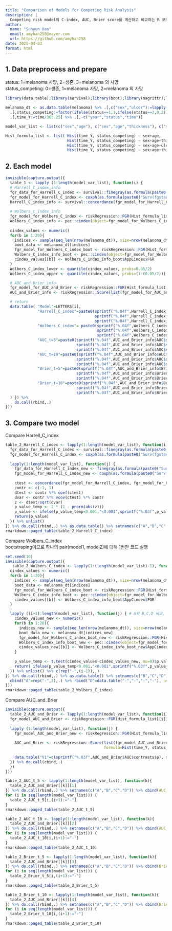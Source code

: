 ```yaml
---
title: "Comparison of Models for Competing Risk Analysis"
description: | 
  Competing risk model의 C-index, AUC, Brier score를 계산하고 비교하는 R 코드 소개
author:
  name: "Suhyun Han"
  email: amyhan258@naver.com
  url: https://github.com/amyhan258
date: 2025-04-03
format: html
---
```


## 1. Data preprocess and prepare

status: 1=melanoma 사망, 2=생존, 3=melanoma 외 사망\
status_competing: 0=생존, 1=melanoma 사망, 2=melanoma 외 사망

```r
library(data.table);library(survival);library(boot);library(magrittr);library(riskRegression);library(prodlim);library(pec);library(rmarkdown)

melanoma_dt <- as.data.table(melanoma) %>% .[,c("sex","ulcer"):=lapply(.SD,as.factor),.SDcols=c("sex","ulcer")] %>% 
  .[,status_competing:=factor(ifelse(status==1,1,ifelse(status==2,0,2)), levels=0:2)] %>% 
  .[,time_Y:=time/365.25] %>% .[,-c("year","status","time")]

model_var_list <- list(c("sex","age"), c("sex","age","thickness"), c("sex","age","ulcer"), c("sex","age","thickness","ulcer"))

Hist_formula_list <- list( Hist(time_Y, status_competing) ~ sex+age,
                           Hist(time_Y, status_competing) ~ sex+age+thickness,
                           Hist(time_Y, status_competing) ~ sex+age+ulcer,
                           Hist(time_Y, status_competing) ~ sex+age+thickness+ulcer ) 
```

## 2. Each model

```r
invisible(capture.output({
  table_1 <- lapply (1:length(model_var_list), function(i) { 
  # Harrell_C_index_info
  fgr_data_for_Harrell_C_index <- survival::finegray(as.formula(paste0("Surv(time_Y, status_competing) ~ ",paste(model_var_list[[i]],collapse="+"))), data=melanoma_dt, etype=1)
  fgr_model_for_Harrell_C_index <- coxph(as.formula(paste0("Surv(fgstart, fgstop, fgstatus) ~ ",paste(model_var_list[[i]],collapse="+"))), data=fgr_data_for_Harrell_C_index)
  Harrell_C_index_info <- survival::concordance(fgr_model_for_Harrell_C_index)
  
  # Wolbers_C_index_info
  fgr_model_for_Wolbers_C_index <- riskRegression::FGR(Hist_formula_list[[i]], data=melanoma_dt, cause=1)
  Wolbers_C_index_info <- pec::cindex(object=fgr_model_for_Wolbers_C_index, formula=Hist_formula_list[[i]], data=melanoma_dt, cause=1, confInt=T, verbose=F)
  
  cindex_values <- numeric()
  for(b in 1:20){
    indices <- sample(seq_len(nrow(melanoma_dt)), size=nrow(melanoma_dt), replace=T)
    boot_data <- melanoma_dt[indices]
    fgr_model_for_Wolbers_C_index_boot <- riskRegression::FGR(Hist_formula_list[[i]], data=boot_data, cause=1)
    Wolbers_C_index_info_boot <- pec::cindex(object=fgr_model_for_Wolbers_C_index_boot, formula=Hist_formula_list[[i]], data=boot_data, cause=1, verbose=F)
    cindex_values[[b]] <- Wolbers_C_index_info_boot$AppCindex$FGR
  }
  Wolbers_C_index_lower <- quantile(cindex_values, probs=0.05/2)
  Wolbers_C_index_upper <- quantile(cindex_values, probs=(1-(0.05/2)))

  # AUC_and_Brier_info
  fgr_model_for_AUC_and_Brier <- riskRegression::FGR(Hist_formula_list[[i]], data=melanoma_dt, cause=1)
  AUC_and_Brier_info <- riskRegression::Score(list(fgr_model_for_AUC_and_Brier), formula=Hist_formula_list[[i]] , data=melanoma_dt, times=c(5,10), null.model=F)

  # return
  data.table( "Model"=LETTERS[i],
              "Harrell_C_index"=paste0(sprintf("%.04f",Harrell_C_index_info$concordance),"(",
                                       sprintf("%.04f",Harrell_C_index_info$concordance-qnorm(0.975)*sqrt(Harrell_C_index_info$var)),"-",
                                       sprintf("%.04f",Harrell_C_index_info$concordance+qnorm(0.975)*sqrt(Harrell_C_index_info$var)),")"),
              "Wolbers_C_index"= paste0(sprintf("%.04f",Wolbers_C_index_info$AppCindex$FGR),"(",
                                        sprintf("%.04f",Wolbers_C_index_lower),"-",
                                        sprintf("%.04f",Wolbers_C_index_upper),")"),
              "AUC_t=5"=paste0(sprintf("%.04f",AUC_and_Brier_info$AUC$score[1]$AUC)," (",
                               sprintf("%.04f",AUC_and_Brier_info$AUC$score[1]$lower),"-",
                               sprintf("%.04f",AUC_and_Brier_info$AUC$score[1]$upper),")"),
              "AUC_t=10"=paste0(sprintf("%.04f",AUC_and_Brier_info$AUC$score[2]$AUC)," (",
                               sprintf("%.04f",AUC_and_Brier_info$AUC$score[2]$lower),"-",
                               sprintf("%.04f",AUC_and_Brier_info$AUC$score[2]$upper),")"),
              "Brier_t=5"=paste0(sprintf("%.04f",AUC_and_Brier_info$Brier$score[1]$Brier)," (",
                               sprintf("%.04f",AUC_and_Brier_info$Brier$score[1]$lower),"-",
                               sprintf("%.04f",AUC_and_Brier_info$Brier$score[1]$upper),")"),
              "Brier_t=10"=paste0(sprintf("%.04f",AUC_and_Brier_info$Brier$score[2]$Brier)," (",
                               sprintf("%.04f",AUC_and_Brier_info$Brier$score[2]$lower),"-",
                               sprintf("%.04f",AUC_and_Brier_info$Brier$score[2]$upper),")")
  ) }) %>% 
    do.call(rbind,.)
}))
```

## 3. Compare two model

Compare Harrell_C_index

```r
table_2_Harrell_C_index <- lapply(1:length(model_var_list), function(i) {
  fgr_data_for_Harrell_C_index <- survival::finegray(as.formula(paste0("Surv(time_Y, status_competing) ~ ",paste(model_var_list[[i]],collapse="+"))), data=melanoma_dt, etype=1)
  fgr_model_for_Harrell_C_index <- coxph(as.formula(paste0("Surv(fgstart, fgstop, fgstatus) ~ ",paste(model_var_list[[i]],collapse="+"))), data=fgr_data_for_Harrell_C_index)
 
  lapply(1:length(model_var_list), function(j) {
    fgr_data_for_Harrell_C_index_new <- finegray(as.formula(paste0("Surv(time_Y, status_competing) ~ ",paste(model_var_list[[j]],collapse="+"))), data=melanoma_dt, etype=1)
    fgr_model_for_Harrell_C_index_new <- coxph(as.formula(paste0("Surv(fgstart, fgstop, fgstatus) ~ ",paste(model_var_list[[j]],collapse="+"))), data=fgr_data_for_Harrell_C_index_new)
  
    ctest <- concordance(fgr_model_for_Harrell_C_index, fgr_model_for_Harrell_C_index_new)
    contr <- c(-1, 1)
    dtest <- contr %*% coef(ctest)
    dvar <- contr %*% vcov(ctest) %*% contr
    z <- dtest/sqrt(dvar)
    p_value_temp <- 2 * (1 - pnorm(abs(z))) 
    p_value <- ifelse(p_value_temp<0.001,"<0.001",sprintf("%.03f",p_value_temp))
    return(p_value)
  }) %>% unlist()
}) %>% do.call(rbind,.) %>% as.data.table() %>% setnames(c("A","B","C","D")) %>% cbind(Harrell_C_index=c("A","B","C","D"),.) %>% replace(is.na(.),"-")
rmarkdown::paged_table(table_2_Harrell_C_index)
```

Compare Wolbers_C_index\
bootstraping이므로 하나의 pair(model1, model2)에 대해 1번만 코드 실행

```r
set.seed(10)
invisible(capture.output({
   table_2_Wolbers_C_index <- lapply(1:(length(model_var_list)-1), function(i) {
  cindex_values <- numeric()
  for(b in 1:20){
    indices <- sample(seq_len(nrow(melanoma_dt)), size=nrow(melanoma_dt), replace=T)
    boot_data <- melanoma_dt[indices]
    fgr_model_for_Wolbers_C_index_boot <- riskRegression::FGR(Hist_formula_list[[i]], data=boot_data, cause=1)
    Wolbers_C_index_info_boot <- pec::cindex(object=fgr_model_for_Wolbers_C_index_boot, formula=Hist_formula_list[[i]], data=boot_data, cause=1, verbose=F)
    cindex_values[[b]] <- Wolbers_C_index_info_boot$AppCindex$FGR
  }

  lapply ((i+1):length(model_var_list), function(j) { # A와 B,C,D 비교, B와 C,D 비교, C와 D 비교 
    cindex_values_new <- numeric()
    for(b in 1:20){
      indices_new <- sample(seq_len(nrow(melanoma_dt)), size=nrow(melanoma_dt), replace=T)
      boot_data_new <- melanoma_dt[indices_new]
      fgr_model_for_Wolbers_C_index_boot_new <- riskRegression::FGR(Hist_formula_list[[j]], data=boot_data_new, cause=1)
      Wolbers_C_index_info_boot_new <- pec::cindex(object=fgr_model_for_Wolbers_C_index_boot_new, formula=Hist_formula_list[[j]], data=boot_data_new, cause=1, verbose=F)
      cindex_values_new[[b]] <- Wolbers_C_index_info_boot_new$AppCindex$FGR
    }
      
    p_value_temp <- t.test(cindex_values-cindex_values_new, mu=0)$p.value
    return( ifelse(p_value_temp<0.001,"<0.001",sprintf("%.03f",p_value_temp)) )
  }) %>% unlist() %>% c(rep("-",(i-1)),.)
}) %>% do.call(rbind,.) %>% as.data.table() %>% setnames(c("B","C","D")) %>% 
  cbind("A"=rep("-",3),.) %>% rbind("D"=data.table("-","-","-","-"), use.names=F) %>% cbind(Wolbers_C_index=c("A","B","C","D"),.) %>% replace(is.na(.),"-")
}))
rmarkdown::paged_table(table_2_Wolbers_C_index)
```

Compare AUC_and_Brier

```r
invisible(capture.output({
  table_2_AUC_and_Brier <- lapply(1:length(model_var_list), function(i) {
  fgr_model_AUC_and_Brier <- riskRegression::FGR(Hist_formula_list[[i]], data=melanoma_dt, cause=1)
  
  lapply (1:length(model_var_list), function(j) {
    fgr_model_AUC_and_Brier_new <- riskRegression::FGR(Hist_formula_list[[j]], data=melanoma_dt, cause=1)
    
    AUC_and_Brier <- riskRegression::Score(list(fgr_model_AUC_and_Brier,fgr_model_AUC_and_Brier_new),
                                           formula=Hist(time_Y, status_competing) ~ 1, data=melanoma_dt, times=c(5,10), null.model=F)
    
    data.table("V1"=c(sprintf("%.03f",AUC_and_Brier$AUC$contrasts$p), sprintf("%.03f",AUC_and_Brier$Brier$contrasts$p))) %>% setnames(as.character(j))
  }) %>% do.call(cbind,.)
  })
}))
```

```r
table_2_AUC_t_5 <- lapply(1:length(model_var_list), function(k){
  table_2_AUC_and_Brier[[k]][1]
}) %>% do.call(rbind,.) %>% setnames(c("A","B","C","D")) %>% cbind(AUC_t_5=c("A","B","C","D"),.)
for (i in seq(length(model_var_list))) {
  table_2_AUC_t_5[i,(i+1):="-"]
}
rmarkdown::paged_table(table_2_AUC_t_5)
```

```r
table_2_AUC_t_10 <- lapply(1:length(model_var_list), function(k){
  table_2_AUC_and_Brier[[k]][2]
}) %>% do.call(rbind,.) %>% setnames(c("A","B","C","D")) %>% cbind(AUC_t_10=c("A","B","C","D"),.)
for (i in seq(length(model_var_list))) {
  table_2_AUC_t_10[i,(i+1):="-"]
}
rmarkdown::paged_table(table_2_AUC_t_10)
```

```r
table_2_Brier_t_5 <- lapply(1:length(model_var_list), function(k){
  table_2_AUC_and_Brier[[k]][3]
}) %>% do.call(rbind,.) %>% setnames(c("A","B","C","D")) %>% cbind(Brier_t_5=c("A","B","C","D"),.)
for (i in seq(length(model_var_list))) {
  table_2_Brier_t_5[i,(i+1):="-"]
}
rmarkdown::paged_table(table_2_Brier_t_5)
```

```r
table_2_Brier_t_10 <- lapply(1:length(model_var_list), function(k){
  table_2_AUC_and_Brier[[k]][4]
}) %>% do.call(rbind,.) %>% setnames(c("A","B","C","D")) %>% cbind(Brier_t_10=c("A","B","C","D"),.) %>% replace(is.na(.),"-")
for (i in seq(length(model_var_list))) {
  table_2_Brier_t_10[i,(i+1):="-"]
}
rmarkdown::paged_table(table_2_Brier_t_10)
```

